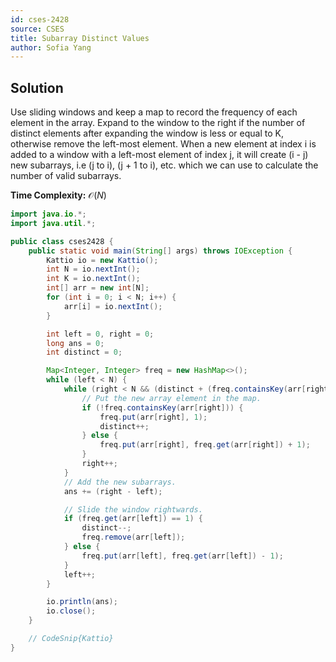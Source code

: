 ```yaml
---
id: cses-2428
source: CSES
title: Subarray Distinct Values
author: Sofia Yang
---
```


## Solution

Use sliding windows and keep a map to record the frequency of each element in the array.
Expand to the window to the right if the number of distinct elements after expanding the window is less or equal to K,
otherwise remove the left-most element.
When a new element at index i is added to a window with a left-most element of index j,
it will create (i - j) new subarrays, i.e (j to i), (j + 1 to i), etc. which we can use to calculate the number of valid subarrays.

**Time Complexity:** $\mathcal{O}(N)$


<LanguageSection>

<JavaSection>

``` java
import java.io.*;
import java.util.*;

public class cses2428 {
	public static void main(String[] args) throws IOException {
		Kattio io = new Kattio();
		int N = io.nextInt();
		int K = io.nextInt();
		int[] arr = new int[N];
		for (int i = 0; i < N; i++) {
			arr[i] = io.nextInt();
		}

		int left = 0, right = 0;
		long ans = 0;
		int distinct = 0;

		Map<Integer, Integer> freq = new HashMap<>();
		while (left < N) {
			while (right < N && (distinct + (freq.containsKey(arr[right]) ? 0 : 1) <= K)) {
				// Put the new array element in the map.
				if (!freq.containsKey(arr[right])) {
					freq.put(arr[right], 1);
					distinct++;
				} else {
					freq.put(arr[right], freq.get(arr[right]) + 1);
				}
				right++;
			}
			// Add the new subarrays.
			ans += (right - left);

			// Slide the window rightwards.
			if (freq.get(arr[left]) == 1) {
				distinct--;
				freq.remove(arr[left]);
			} else {
				freq.put(arr[left], freq.get(arr[left]) - 1);
			}
			left++;
		}

		io.println(ans);
		io.close();
	}

	// CodeSnip{Kattio}
}
```

</JavaSection>

</LanguageSection>
